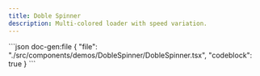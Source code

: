 ```yaml
---
title: Doble Spinner
description: Multi-colored loader with speed variation.
---
```


<ComponentPreview name='doble-spinner'>
```json doc-gen:file
{
  "file": "./src/components/demos/DobleSpinner/DobleSpinner.tsx",
  "codeblock": true
}
```
</ComponentPreview>
